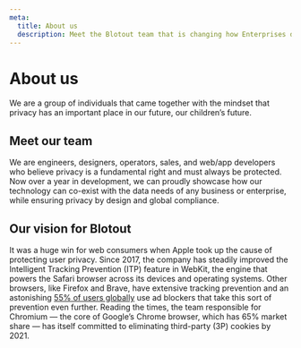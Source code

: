 ```yaml
---
meta:
  title: About us
  description: Meet the Blotout team that is changing how Enterprises do Privacy
---
```



<MDX>
  <div className='header'>
    <h1>About us</h1>
    <div className='sub-text'>
      We are a group of individuals that came together with the mindset that privacy has an important place in our future, our children’s future.
    </div>
  </div>

  <div className='content-wrapper'>

## Meet our team

We are engineers, designers, operators, sales, and web/app developers who believe privacy is a fundamental right and must always be protected. Now over a year in development, we can proudly showcase how our technology can co-exist with the data needs of any business or enterprise, while ensuring privacy by design and global compliance.

## Our vision for Blotout

It was a huge win for web consumers when Apple took up the cause of protecting user privacy. Since 2017, the company has steadily improved the Intelligent Tracking Prevention (ITP) feature in WebKit, the engine that powers the Safari browser across its devices and operating systems. Other browsers, like Firefox and Brave, have extensive tracking prevention and an astonishing [55% of users globally](https://datareportal.com/reports/digital-2020-global-digital-overview) use ad blockers that take this sort of prevention even further. Reading the times, the team responsible for Chromium — the core of Google’s Chrome browser, which has 65% market share — has itself committed to eliminating third-party (3P) cookies by 2021.

  </div>
</MDX>
